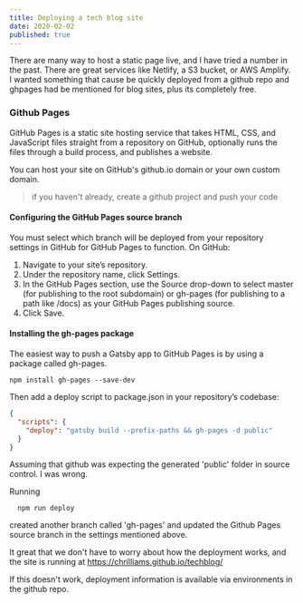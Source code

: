 ```yaml
---
title: Deploying a tech blog site
date: 2020-02-02
published: true
---
```


There are many way to host a static page live, and I have tried a number in the past.  There are great services
like Netlify, a S3 bucket, or AWS Amplify.  I wanted something that cause be quickly deployed from a github repo and 
ghpages had be mentioned for blog sites, plus its completely free.

### Github Pages
GitHub Pages is a static site hosting service that takes HTML, CSS, and JavaScript files straight from a repository on GitHub,
optionally runs the files through a build process, and publishes a website.

You can host your site on GitHub's github.io domain or your own custom domain.

> if you haven't already, create a github project and push your code

#### Configuring the GitHub Pages source branch
You must select which branch will be deployed from your repository settings in GitHub for GitHub Pages to function. On GitHub:

1. Navigate to your site’s repository.
1. Under the repository name, click Settings.
1. In the GitHub Pages section, use the Source drop-down to select master (for publishing to the root subdomain) or gh-pages (for publishing to a path like /docs) as your GitHub Pages publishing source.
1. Click Save.

#### Installing the gh-pages package
The easiest way to push a Gatsby app to GitHub Pages is by using a package called gh-pages.

``` shell
npm install gh-pages --save-dev
```
Then add a deploy script to package.json in your repository’s codebase:

``` json
{
  "scripts": {
    "deploy": "gatsby build --prefix-paths && gh-pages -d public"
  }
}
```

Assuming that github was expecting the generated 'public' folder in source control. I was wrong.

Running 
``` shell
  npm run deploy
```
created another branch called 'gh-pages' and updated the Github Pages source branch in the settings mentioned above.

It great that we don't have to worry about how the deployment works, and the site is running at https://chrilliams.github.io/techblog/

If this doesn't work, deployment information is available via environments in the github repo.

